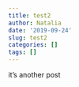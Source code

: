 ```yaml
---
title: test2
author: Natalia
date: '2019-09-24'
slug: test2
categories: []
tags: []
---
```

it's another post